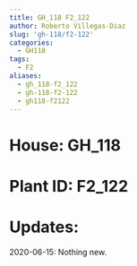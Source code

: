 ```yaml
---
title: GH_118 F2_122
author: Roberto Villegas-Diaz
slug: 'gh-118/f2-122'
categories:
  - GH118
tags:
  - F2
aliases:
  - gh_118-f2_122
  - gh-118-f2-122
  - gh118-f2122
---
```


# **House**: GH_118
# **Plant ID**: F2_122
# **Updates**: 
2020-06-15: Nothing new.

